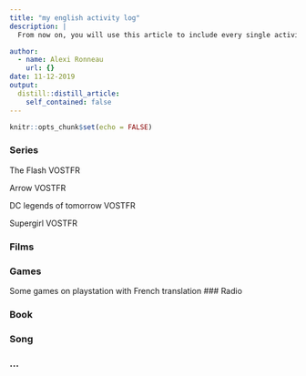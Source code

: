 ```yaml
---
title: "my english activity log"
description: |
  From now on, you will use this article to include every single activity that you do in English in a chronological order (e.g. reading a book in English, watching TV shows and series in English, going to an English Evening in Mons, travelling to an English-speaking country, playing games in English such as the pretty exciting game LyricsTraining, etc.). You can even write a few lines about what you’ve watched/read/done and recommend certain things to your friends. The sky’s the limit! We value personal initiative and we will be happy to read whatever you have to offer.

author:
  - name: Alexi Ronneau
    url: {}
date: 11-12-2019
output:
  distill::distill_article:
    self_contained: false
---
```


```r
knitr::opts_chunk$set(echo = FALSE)
```

### Series
The Flash VOSTFR

Arrow VOSTFR

DC legends of tomorrow VOSTFR

Supergirl VOSTFR

### Films

### Games
Some games on playstation with French translation
### Radio

### Book

### Song

### ...

